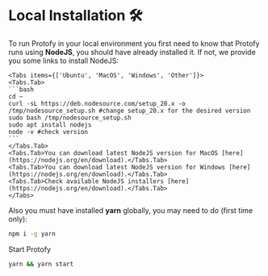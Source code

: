 # Local Installation 🛠️

To run Protofy in your local environment you first need to know that Protofy runs using **NodeJS**, you should have already installed it. If not, we provide you some links to install NodeJS:


 
    <Tabs items={['Ubuntu', 'MacOS', 'Windows', 'Other']}>
    <Tabs.Tab>
    ```bash
    cd ~
    curl -sL https://deb.nodesource.com/setup_20.x -o /tmp/nodesource_setup.sh #change setup_20.x for the desired version
    sudo bash /tmp/nodesource_setup.sh
    sudo apt install nodejs
    node -v #check version
    ```
    </Tabs.Tab>
    <Tabs.Tab>You can download latest NodeJS version for MacOS [here](https://nodejs.org/en/download).</Tabs.Tab>
    <Tabs.Tab>You can download latest NodeJS version for Windows [here](https://nodejs.org/en/download).</Tabs.Tab>
    <Tabs.Tab>Check available NodeJS installers [here](https://nodejs.org/en/download).</Tabs.Tab>
    </Tabs>

 

Also you must have installed **yarn** globally, you may need to do (first time only):

```bash
npm i -g yarn
```

Start Protofy

```bash
yarn && yarn start
```
